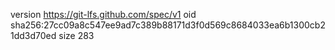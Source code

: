 version https://git-lfs.github.com/spec/v1
oid sha256:27cc09a8c547ee9ad7c389b88171d3f0d569c8684033ea6b1300cb21dd3d70ed
size 283
